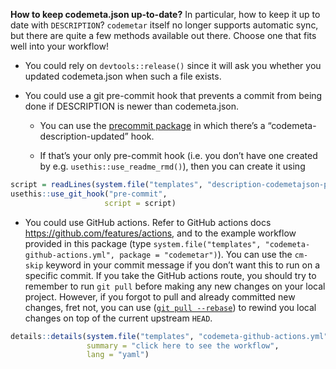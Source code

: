 **How to keep codemeta.json up-to-date?** In particular, how to keep it up to date with `DESCRIPTION`? `codemetar` itself no longer supports automatic sync, but there are quite a few methods available out there. Choose one that fits well into your workflow!

* You could rely on `devtools::release()` since it will ask you whether you updated codemeta.json when such a file exists.

* You could use a git pre-commit hook that prevents a commit from being done if DESCRIPTION is newer than codemeta.json.

    * You can use the [precommit package](https://github.com/lorenzwalthert/precommit) in which there's a "codemeta-description-updated" hook.
      
    * If that's your only pre-commit hook (i.e. you don't have one created by e.g. `usethis::use_readme_rmd()`), then you can create it using
    
```r
script = readLines(system.file("templates", "description-codemetajson-pre-commit.sh", package = "codemetar"))
usethis::use_git_hook("pre-commit",
                     script = script)
```

* You could use GitHub actions. Refer to GitHub actions docs <https://github.com/features/actions>, and to the example workflow provided in this package (type `system.file("templates", "codemeta-github-actions.yml", package = "codemetar")`). You can use the `cm-skip` keyword in your commit message if you don't want this to run on a specific commit. 
If you take the GitHub actions route, you should try to remember to run `git pull` before making any new changes on your local project. However, if you forgot to pull and already committed new changes, fret not, you can use ([`git pull --rebase`](https://stackoverflow.com/questions/18930527/difference-between-git-pull-and-git-pull-rebase/38139843#38139843)) to rewind you local changes on top of the current upstream `HEAD`. 

```r
details::details(system.file("templates", "codemeta-github-actions.yml", package = "codemetar"), 
                 summary = "click here to see the workflow",
                 lang = "yaml")
```

